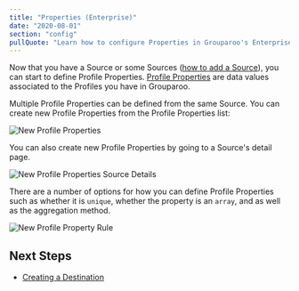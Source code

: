```yaml
---
title: "Properties (Enterprise)"
date: "2020-08-01"
section: "config"
pullQuote: "Learn how to configure Properties in Grouparoo's Enterprise Edition."
---
```


Now that you have a Source or some Sources ([how to add a Source](/docs/config/sources)), you can start to define Profile Properties. [Profile Properties](/docs/getting-started/product-concepts) are data values associated to the Profiles you have in Grouparoo.

Multiple Profile Properties can be defined from the same Source. You can create new Profile Properties from the Profile Properties list:

<Image
  centered
  source="New Profile Properties"
  alt="New Profile Properties"
  src="docs/guides/new-profile-properties.png"
  width={820}
  height={414}
/>

You can also create new Profile Properties by going to a Source's detail page.

<Image
  centered
  source="New Profile Properties Source Details"
  alt="New Profile Properties Source Details"
  src="docs/guides/new-profile-properties-source-detail.png"
  width={820}
  height={414}
/>

There are a number of options for how you can define Profile Properties such as whether it is `unique`, whether the property is an `array`, and as well as the aggregation method.

<Image
  centered
  source="New Profile Property Rule"
  alt="New Profile Property Rule"
  src="docs/guides/add-profile-property.png"
  width={820}
  height={414}
/>

## Next Steps

- [Creating a Destination](/docs/config/destinations)
